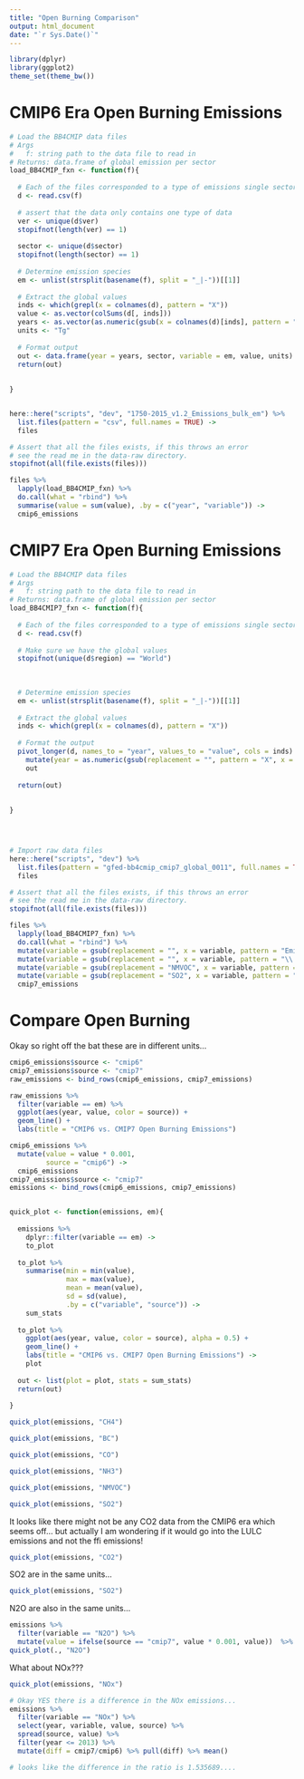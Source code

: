 ```yaml
---
title: "Open Burning Comparison"
output: html_document
date: "`r Sys.Date()`"
---
```


```r
library(dplyr)
library(ggplot2)
theme_set(theme_bw())
```


# CMIP6 Era Open Burning Emissions

```r
# Load the BB4CMIP data files
# Args
#   f: string path to the data file to read in
# Returns: data.frame of global emission per sector
load_BB4CMIP_fxn <- function(f){
  
  # Each of the files corresponded to a type of emissions single sector.
  d <- read.csv(f)
  
  # assert that the data only contains one type of data
  ver <- unique(d$ver)
  stopifnot(length(ver) == 1)
  
  sector <- unique(d$sector)
  stopifnot(length(sector) == 1)
  
  # Determine emission species
  em <- unlist(strsplit(basename(f), split = "_|-"))[[1]]
  
  # Extract the global values
  inds <- which(grepl(x = colnames(d), pattern = "X"))
  value <- as.vector(colSums(d[, inds]))
  years <- as.vector(as.numeric(gsub(x = colnames(d)[inds], pattern = "X", replacement = "")))
  units <- "Tg"
  
  # Format output
  out <- data.frame(year = years, sector, variable = em, value, units)
  return(out)
  
  
}


here::here("scripts", "dev", "1750-2015_v1.2_Emissions_bulk_em") %>% 
  list.files(pattern = "csv", full.names = TRUE) -> 
  files

# Assert that all the files exists, if this throws an error 
# see the read me in the data-raw directory. 
stopifnot(all(file.exists(files)))

files %>% 
  lapply(load_BB4CMIP_fxn) %>%
  do.call(what = "rbind") %>% 
  summarise(value = sum(value), .by = c("year", "variable")) ->
  cmip6_emissions

```


# CMIP7 Era Open Burning Emissions

```r
# Load the BB4CMIP data files
# Args
#   f: string path to the data file to read in
# Returns: data.frame of global emission per sector
load_BB4CMIP7_fxn <- function(f){
  
  # Each of the files corresponded to a type of emissions single sector.
  d <- read.csv(f)
  
  # Make sure we have the global values 
  stopifnot(unique(d$region) == "World")
  
  
  
  # Determine emission species
  em <- unlist(strsplit(basename(f), split = "_|-"))[[1]]
  
  # Extract the global values
  inds <- which(grepl(x = colnames(d), pattern = "X"))
  
  # Format the output 
  pivot_longer(d, names_to = "year", values_to = "value", cols = inds) %>% 
    mutate(year = as.numeric(gsub(replacement = "", pattern = "X", x = year))) -> 
    out
  
  return(out)
  
  
}




# Import raw data files
here::here("scripts", "dev") %>% 
  list.files(pattern = "gfed-bb4cmip_cmip7_global_0011", full.names = TRUE) -> 
  files

# Assert that all the files exists, if this throws an error 
# see the read me in the data-raw directory. 
stopifnot(all(file.exists(files)))

files %>% 
  lapply(load_BB4CMIP7_fxn) %>%
  do.call(what = "rbind") %>% 
  mutate(variable = gsub(replacement = "", x = variable, pattern = "Emissions|Biomass Burning")) %>% 
  mutate(variable = gsub(replacement = "", x = variable, pattern = "\\|")) %>% 
  mutate(variable = gsub(replacement = "NMVOC", x = variable, pattern = "VOC")) %>% 
  mutate(variable = gsub(replacement = "SO2", x = variable, pattern = "Sulfur")) -> 
  cmip7_emissions

```


# Compare Open Burning 

Okay so right off the bat these are in different units... 

```r
cmip6_emissions$source <- "cmip6"
cmip7_emissions$source <- "cmip7"
raw_emissions <- bind_rows(cmip6_emissions, cmip7_emissions)

raw_emissions %>% 
  filter(variable == em) %>% 
  ggplot(aes(year, value, color = source)) + 
  geom_line() + 
  labs(title = "CMIP6 vs. CMIP7 Open Burning Emissions")
```


```r

cmip6_emissions %>% 
  mutate(value = value * 0.001, 
         source = "cmip6") -> 
  cmip6_emissions
cmip7_emissions$source <- "cmip7"
emissions <- bind_rows(cmip6_emissions, cmip7_emissions)


quick_plot <- function(emissions, em){
  
  emissions %>% 
    dplyr::filter(variable == em) -> 
    to_plot 
  
  to_plot %>%  
    summarise(min = min(value), 
              max = max(value), 
              mean = mean(value), 
              sd = sd(value), 
              .by = c("variable", "source")) -> 
    sum_stats 
  
  to_plot %>% 
    ggplot(aes(year, value, color = source), alpha = 0.5) + 
    geom_line() + 
    labs(title = "CMIP6 vs. CMIP7 Open Burning Emissions") -> 
    plot 
  
  out <- list(plot = plot, stats = sum_stats) 
  return(out)
  
}
```


```r
quick_plot(emissions, "CH4")
```

```r
quick_plot(emissions, "BC")
```

```r
quick_plot(emissions, "CO")
```

```r
quick_plot(emissions, "NH3")
```

```r
quick_plot(emissions, "NMVOC")
```

```r
quick_plot(emissions, "SO2")
```


It looks like there might not be any CO2 data from the CMIP6 era which seems off... but actually 
I am wondering if it would go into the LULC emissions and not the ffi emissions! 

```r
quick_plot(emissions, "CO2")
```



SO2 are in the same units... 

```r
quick_plot(emissions, "SO2")
```



N2O are also in the same units... 


```r
emissions %>% 
  filter(variable == "N2O") %>% 
  mutate(value = ifelse(source == "cmip7", value * 0.001, value))  %>% 
quick_plot(., "N2O")
```


What about NOx??? 

```r
quick_plot(emissions, "NOx")
```


```r
# Okay YES there is a difference in the NOx emissions... 
emissions %>% 
  filter(variable == "NOx") %>% 
  select(year, variable, value, source) %>% 
  spread(source, value) %>% 
  filter(year <= 2013) %>% 
  mutate(diff = cmip7/cmip6) %>% pull(diff) %>% mean()

# looks like the difference in the ratio is 1.535689.... 

```